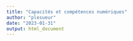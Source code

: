 ```yaml
---
title: "Capacités et compétences numériques"
author: "plesueur"
date: "2023-01-31"
output: html_document
---
```


